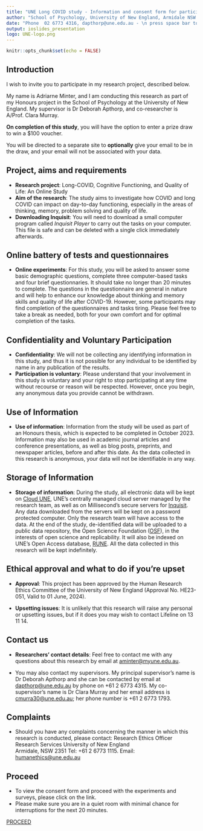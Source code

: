```yaml
---
title: "UNE Long COVID study - Information and consent form for participants"
author: "School of Psychology, University of New England, Armidale NSW 2351, Australia"
date: "Phone  02 6773 4316, dapthorp@une.edu.au - \n press space bar to scroll through"
output: ioslides_presentation
logo: UNE-logo.png
---
```


```r
knitr::opts_chunk$set(echo = FALSE)
```

<script src="https://ajax.googleapis.com/ajax/libs/jquery/1.12.2/jquery.min.js"></script>

<script>
    $(document).ready(function() {
      $('slide:not(.title-slide, .backdrop, .segue)').append('<footer label=\"Please press the space bar or arrow keys to navigate through\"></footer>');    
    })
</script>

<style>
  footer:after {
    content: attr(label);
    font-size: 12pt;
    position: absolute;
    bottom: 20px;
    left: 120px;
    line-height: 1.9;
  }
</style>
## Introduction

I wish to invite you to participate in my research project, described below.

My name is Adriarne Minter, and I am conducting this research as part of my Honours project in the School of Psychology at the University of New England. My supervisor is Dr Deborah Apthorp, and co-researcher is A/Prof. Clara Murray. 

**On completion of this study**, you will have the option to enter a prize draw to win a $100 voucher. 

You will be directed to a separate site to **optionally** give your email to be in the draw, and your email will not be associated with your data. 

## Project, aims and requirements

- **Research project**: Long-COVID, Cognitive Functioning, and Quality of Life: An Online Study
- **Aim of the research**: The study aims to investigate how COVID and long COVID can impact on day-to-day functioning, especially in the areas of thinking, memory, problem solving and quality of life. 
- **Downloading Inquisit**: You will need to download a small computer program called *Inquisit Player* to carry out the tasks on your computer. This file is safe and can be deleted with a single click immediately afterwards. 

## Online battery of tests and questionnaires

- **Online experiments**: For this study, you will be asked to answer some basic demographic questions, complete three computer-based tasks and four brief questionnaries. It should take no longer than 20 minutes to complete. The questions in the questionnaire are general in nature and will help to enhance our knowledge about thinking and memory skills and quality of life after COVID-19. However, some participants may find completion of the questionnaires and tasks tiring. Please feel free to take a break as needed, both for your own comfort and for optimal completion of the tasks. 


## Confidentiality and Voluntary Participation

- **Confidentiality**: We will not be collecting any identifying information in this study, and thus it is not possible for any individual to be identified by name in any publication of the results.
- **Participation is voluntary**: Please understand that your involvement in this study is voluntary and your right to stop participating at any time without recourse or reason will be respected. However, once you begin, any anonymous data you provide cannot be withdrawn.

## Use of Information

- **Use of information**: Information from the study will be used as part of an Honours thesis, which is expected to be completed in October 2023. Information may also be used in academic journal articles and conference presentations, as well as blog posts, preprints, and newspaper articles, before and after this date. As the data collected in this research is anonymous, your data will not be identifiable in any way.

## Storage of Information

- **Storage of information**: During the study, all electronic data will be kept on [Cloud UNE](https://cloud.une.edu.au/), UNE’s centrally managed cloud server managed by the research team, as well as on Millisecond’s secure servers for [Inquisit](https://www.millisecond.com/). Any data downloaded from the servers will be kept on a password protected computer. Only the research team will have access to the data. At the end of the study, de-identified data will be uploaded to a public data repository, the Open Science Foundation ([OSF](https://osf.io/)), in the interests of open science and replicability. It will also be indexed on UNE’s Open Access database, [RUNE](https://rune.une.edu.au/web/index.jsp). All the data collected in this research will be kept indefinitely.


## Ethical approval and what to do if you're upset

- **Approval**: This project has been approved by the Human Research Ethics Committee of the University of New England (Approval No. HE23-051, Valid to 01 June, 2024).

- **Upsetting issues**: It is unlikely that this research will raise any personal or upsetting issues, but if it does you may wish to contact Lifeline on 13 11 14.


## Contact us

- **Researchers' contact details**: Feel free to contact me with any questions about this research by email at [aminter@myune.edu.au](mailto:aminter@myune.edu.au).

- You may also contact my supervisors. My principal supervisor’s name is Dr Deborah Apthorp and she can be contacted by email at [dapthorp@une.edu.au](mailto:dapthorp@une.edu.au) by phone on +61 2 6773 4315. My co-supervisor’s name is Dr Clara Murray and her email address is [cmurra30@une.edu.au](mailto:cmurra30@une.edu.au); her phone number is +61 2 6773 1793.

## Complaints 

- Should you have any complaints concerning the manner in which this research is conducted, please contact:
Research Ethics Officer 
Research Services
University of New England   
Armidale, NSW  2351
Tel: +61 2 6773 1115.
Email: [humanethics@une.edu.au](humanethics@une.edu.au)

## Proceed 

- To view the consent form and proceed with the experiments and surveys, please click on the link. 
- Please make sure you are in a quiet room with minimal chance for interruptions for the next 20 minutes. 

[PROCEED](https://mili2nd.co/p3cc)
